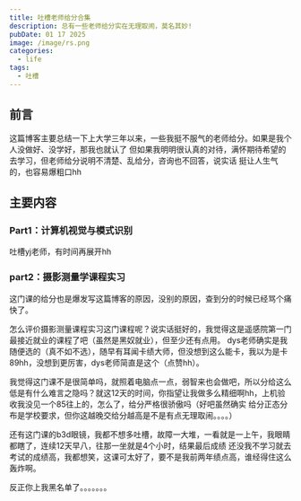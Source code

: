 ```yaml
---
title: 吐槽老师给分合集
description: 总有一些老师给分实在无理取闹，莫名其妙!
pubDate: 01 17 2025
image: /image/rs.png
categories:
  - life
tags:
  - 吐槽
---
```



## 前言
这篇博客主要总结一下上大学三年以来，一些我挺不服气的老师给分。如果是我个人没做好、没学好，那我也就认了
但如果我明明很认真的对待，满怀期待希望的去学习，但老师给分说明不清楚、乱给分，咨询也不回答，说实话
挺让人生气的，也容易爆粗口hh

## 主要内容
### Part1：计算机视觉与模式识别
吐槽yj老师，有时间再展开hh
### part2：摄影测量学课程实习
这门课的给分也是爆发写这篇博客的原因，没别的原因，查到分的时候已经骂个痛快了。

怎么评价摄影测量课程实习这门课程呢？说实话挺好的，我觉得这是遥感院第一门最接近就业的课程了吧（虽然是黑奴就业），但至少还有点用。
dys老师确实是我随便选的（真不如不选），随早有耳闻卡绩大师，但没想到这么能卡，我以为是卡89hh，没想到更厉害，dys老师简直是这个（点赞hh）。

我觉得这门课不是很简单吗，就照着电脑点一点，弱智来也会做吧，所以分给这么低是有什么难言之隐吗？就这12天的时间，你指望让我做多么精细啊hh，上机验收我没见一个85往上的，怎么了，给分严格很骄傲吗（好吧虽然确实
给分正态分布是学校要求，但你这越晚交给分越高是不是有点无理取闹。。。。）

还有这门课的b3d眼镜，我都不想多吐槽，故障一大堆，一看就是一上午，我眼睛都瞎了，连续12天早八，往那一坐就是4个小时，结果最后成绩
还没我不学习就去考试的成绩高，我都想笑，这课可太好了，要不是我前两年绩点高，谁经得住这么轰炸啊。

反正你上我黑名单了。。。。。。。